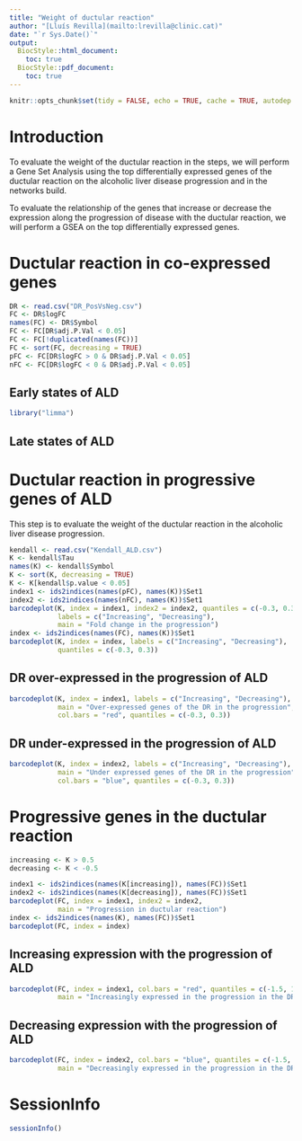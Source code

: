 ```yaml
---
title: "Weight of ductular reaction"
author: "[Lluís Revilla](mailto:lrevilla@clinic.cat)"
date: "`r Sys.Date()`"
output:
  BiocStyle::html_document:
    toc: true
  BiocStyle::pdf_document:
    toc: true
---
```


```r
knitr::opts_chunk$set(tidy = FALSE, echo = TRUE, cache = TRUE, autodep = TRUE)
```

# Introduction

To evaluate the weight of the ductular reaction in the steps, we will perform a Gene Set Analysis using the top differentially expressed genes of the ductular reaction on the alcoholic liver disease progression and in the networks build.

To evaluate the relationship of the genes that increase or decrease the expression along the progression of disease with the ductular reaction, we will perform a GSEA on the top differentially expressed genes.

# Ductular reaction in co-expressed genes


```r
DR <- read.csv("DR_PosVsNeg.csv")
FC <- DR$logFC
names(FC) <- DR$Symbol
FC <- FC[DR$adj.P.Val < 0.05]
FC <- FC[!duplicated(names(FC))]
FC <- sort(FC, decreasing = TRUE)
pFC <- FC[DR$logFC > 0 & DR$adj.P.Val < 0.05]
nFC <- FC[DR$logFC < 0 & DR$adj.P.Val < 0.05]
```

## Early states of ALD

```r
library("limma")
```

## Late states of ALD

# Ductular reaction in progressive genes of ALD
This step is to evaluate the weight of the ductular reaction in the alcoholic liver disease progression. 

```r
kendall <- read.csv("Kendall_ALD.csv")
K <- kendall$Tau
names(K) <- kendall$Symbol
K <- sort(K, decreasing = TRUE)
K <- K[kendall$p.value < 0.05]
index1 <- ids2indices(names(pFC), names(K))$Set1
index2 <- ids2indices(names(nFC), names(K))$Set1
barcodeplot(K, index = index1, index2 = index2, quantiles = c(-0.3, 0.3),
            labels = c("Increasing", "Decreasing"), 
            main = "Fold change in the progression")
index <- ids2indices(names(FC), names(K))$Set1
barcodeplot(K, index = index, labels = c("Increasing", "Decreasing"),
            quantiles = c(-0.3, 0.3))
```

## DR over-expressed in the progression of ALD

```r
barcodeplot(K, index = index1, labels = c("Increasing", "Decreasing"), 
            main = "Over-expressed genes of the DR in the progression", 
            col.bars = "red", quantiles = c(-0.3, 0.3))
```

## DR under-expressed in the progression of ALD

```r
barcodeplot(K, index = index2, labels = c("Increasing", "Decreasing"), 
            main = "Under expressed genes of the DR in the progression", 
            col.bars = "blue", quantiles = c(-0.3, 0.3))
```

# Progressive genes in the ductular reaction

```r
increasing <- K > 0.5
decreasing <- K < -0.5

index1 <- ids2indices(names(K[increasing]), names(FC))$Set1
index2 <- ids2indices(names(K[decreasing]), names(FC))$Set1
barcodeplot(FC, index = index1, index2 = index2, 
            main = "Progression in ductular reaction")
index <- ids2indices(names(K), names(FC))$Set1
barcodeplot(FC, index = index)
```


## Increasing expression with the progression of ALD
```r
barcodeplot(FC, index = index1, col.bars = "red", quantiles = c(-1.5, 1.5),
            main = "Increasingly expressed in the progression in the DR")
```


## Decreasing expression with the progression of ALD
```r
barcodeplot(FC, index = index2, col.bars = "blue", quantiles = c(-1.5, 1.5),
            main = "Decreasingly expressed in the progression in the DR")
```


# SessionInfo

```r
sessionInfo()
```

